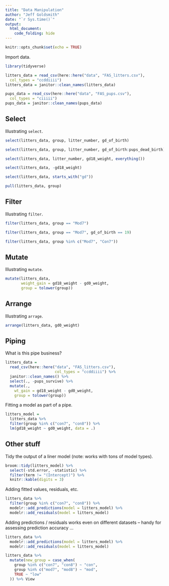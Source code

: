 ```yaml
---
title: "Data Manipulation"
author: "Jeff Goldsmith"
date: "`r Sys.time()`"
output:
  html_document:
    code_folding: hide
---
```


```r
knitr::opts_chunk$set(echo = TRUE)
```

Import data.

```r
library(tidyverse)

litters_data = read_csv(here::here("data", "FAS_litters.csv"),
  col_types = "ccddiiii")
litters_data = janitor::clean_names(litters_data)

pups_data = read_csv(here::here("data", "FAS_pups.csv"),
  col_types = "ciiiii")
pups_data = janitor::clean_names(pups_data)
```

## Select

Illustrating `select`.

```r
select(litters_data, group, litter_number, gd_of_birth)

select(litters_data, group, litter_number, gd_of_birth:pups_dead_birth)

select(litters_data, litter_number, gd18_weight, everything())

select(litters_data, -gd18_weight)

select(litters_data, starts_with("gd"))

pull(litters_data, group)
```


## Filter

Illustrating `filter`.

```r
filter(litters_data, group == "Mod7")

filter(litters_data, group == "Mod7", gd_of_birth == 19)

filter(litters_data, group %in% c("Mod7", "Con7"))

```

## Mutate

Illustrating `mutate`.


```r
mutate(litters_data,
       weight_gain = gd18_weight - gd0_weight,
       group = tolower(group))
```

## Arrange

Illustrating `arrage`.


```r
arrange(litters_data, gd0_weight)
```

## Piping

What is this pipe business?

```r
litters_data = 
  read_csv(here::here("data", "FAS_litters.csv"), 
                      col_types = "ccddiiii") %>% 
  janitor::clean_names() %>% 
  select(., -pups_survive) %>% 
  mutate(., 
    wt_gain = gd18_weight - gd0_weight,
    group = tolower(group))
```

Fitting a model as part of a pipe.

```r
litters_model = 
  litters_data %>% 
  filter(group %in% c("con7", "con8")) %>% 
  lm(gd18_weight ~ gd0_weight, data = .) 
```

## Other stuff

Tidy the output of a liner model (note: works with tons of model types).

```r
broom::tidy(litters_model) %>% 
  select(-std.error, -statistic) %>% 
  filter(term != "(Intercept)") %>% 
  knitr::kable(digits = 3)
```

Adding fitted values, residuals, etc.

```r
litters_data %>% 
  filter(group %in% c("con7", "con8")) %>% 
  modelr::add_predictions(model = litters_model) %>% 
  modelr::add_residuals(model = litters_model) 
```


Adding predictions / residuals works even on different datasets -- handy for assessing prediction accuracy ...

```r
litters_data %>% 
  modelr::add_predictions(model = litters_model) %>% 
  modelr::add_residuals(model = litters_model)
```




```r
litters_data %>% 
  mutate(new_group = case_when(
    group %in% c("con7", "con8") ~ "con",
    group %in% c("mod7", "mod8") ~ "mod",
    TRUE ~ "low"
  )) %>% View
```

